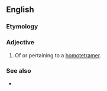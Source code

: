 ==English==

===Etymology===
{{suffix|en|homotetramer|ic}}

===Adjective===
{{en-adj|-}}

# Of or pertaining to a [[homotetramer]].

===See also===
* {{l|en|heterotetrameric}}